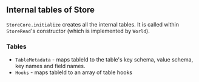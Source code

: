## Internal tables of Store

`StoreCore.initialize` creates all the internal tables.
It is called within `StoreRead`'s constructor (which is implemented by `World`).

### Tables

- `TableMetadata` - maps tableId to the table's key schema, value schema, key names and field names.
- `Hooks` - maps tableId to an array of table hooks

